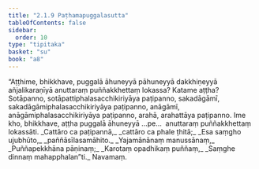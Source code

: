 ```yaml
---
title: "2.1.9 Paṭhamapuggalasutta"
tableOfContents: false
sidebar:
  order: 10
type: "tipitaka"
basket: "su"
book: "a8"
---
```



<DynamicBreadcrumb />

<Division number="59" book="a8" bookNo="17" page="115">

<Paragraph number="610" book="a8">
“Aṭṭhime, bhikkhave, puggalā āhuneyyā pāhuneyyā dakkhiṇeyyā añjalikaraṇīyā anuttaraṃ puññakkhettaṃ lokassa? Katame aṭṭha? Sotāpanno, sotāpattiphalasacchikiriyāya paṭipanno, sakadāgāmī, sakadāgāmiphalasacchikiriyāya paṭipanno, anāgāmī, anāgāmiphalasacchikiriyāya paṭipanno, arahā, arahattāya paṭipanno. Ime kho, bhikkhave, aṭṭha puggalā āhuneyyā …pe…  anuttaraṃ puññakkhettaṃ lokassāti.
</Paragraph>

<Paragraph number="611" type="verses" book="a8">
_Cattāro ca paṭipannā,_  
_cattāro ca phale ṭhitā;_  
_Esa saṃgho ujubhūto,_  
_paññāsīlasamāhito._  

</Paragraph>

<Paragraph number="612" type="verses" book="a8">
_Yajamānānaṃ manussānaṃ,_  
_Puññapekkhāna pāṇinaṃ;_  
_Karotaṃ opadhikaṃ puññaṃ,_  
_Saṃghe dinnaṃ mahapphalan”ti._  


</Paragraph>
</Division>

<Paragraph number="613" type="center" book="a8">
Navamaṃ.
</Paragraph>